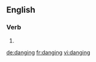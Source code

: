 ==English==

===Verb===
{{head|en}}

# {{present participle of|dang|lang=en}}

[[de:danging]]
[[fr:danging]]
[[vi:danging]]